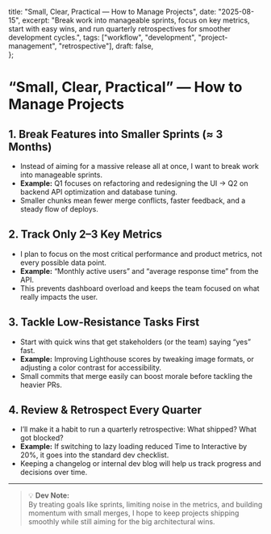   title: "Small, Clear, Practical — How to Manage Projects",
  date: "2025-08-15",
  excerpt: "Break work into manageable sprints, focus on key metrics, start with easy wins, and run quarterly retrospectives for smoother development cycles.",
  tags: ["workflow", "development", "project-management", "retrospective"],
  draft: false,  
};

# “Small, Clear, Practical” — How to Manage Projects

## 1. Break Features into Smaller Sprints (≈ 3 Months)

- Instead of aiming for a massive release all at once, I want to break work into manageable sprints.  
- **Example:** Q1 focuses on refactoring and redesigning the UI → Q2 on backend API optimization and database tuning.  
- Smaller chunks mean fewer merge conflicts, faster feedback, and a steady flow of deploys.

## 2. Track Only 2–3 Key Metrics

- I plan to focus on the most critical performance and product metrics, not every possible data point.  
- **Example:** “Monthly active users” and “average response time” from the API.  
- This prevents dashboard overload and keeps the team focused on what really impacts the user.

## 3. Tackle Low-Resistance Tasks First

- Start with quick wins that get stakeholders (or the team) saying “yes” fast.  
- **Example:** Improving Lighthouse scores by tweaking image formats, or adjusting a color contrast for accessibility.  
- Small commits that merge easily can boost morale before tackling the heavier PRs.

## 4. Review & Retrospect Every Quarter

- I’ll make it a habit to run a quarterly retrospective: What shipped? What got blocked?  
- **Example:** If switching to lazy loading reduced Time to Interactive by 20%, it goes into the standard dev checklist.  
- Keeping a changelog or internal dev blog will help us track progress and decisions over time.

---

> 💡 **Dev Note:**  
> By treating goals like sprints, limiting noise in the metrics, and building momentum with small merges, I hope to keep projects shipping smoothly while still aiming for the big architectural wins.